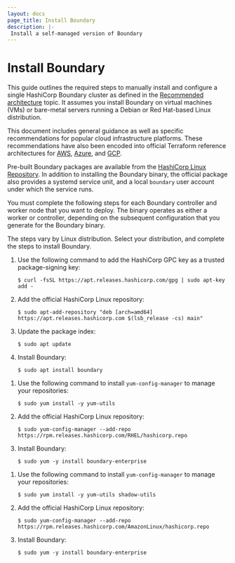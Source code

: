 ```yaml
---
layout: docs
page_title: Install Boundary
description: |-
 Install a self-managed version of Boundary
---
```


# Install Boundary

This guide outlines the required steps to manually install and configure a single HashiCorp Boundary cluster as defined in the [Recommended architecture](/boundary/docs/install-boundary/recommended-architecture) topic.
It assumes you install Boundary on virtual machines (VMs) or bare-metal servers running a Debian or Red Hat-based Linux distribution.

This document includes general guidance as well as specific recommendations for popular cloud infrastructure platforms.
These recommendations have also been encoded into official Terraform reference architectures for [AWS](https://github.com/hashicorp/boundary-reference-architecture/tree/main/deployment/aws), [Azure](https://github.com/hashicorp/boundary-reference-architecture/tree/main/deployment/azure), and [GCP](https://github.com/hashicorp/boundary-reference-architecture/tree/main/deployment/gcp).

Pre-built Boundary packages are available from the [HashiCorp Linux Repository](https://www.hashicorp.com/blog/announcing-the-hashicorp-linux-repository).
In addition to installing the Boundary binary, the official package also provides a systemd service unit, and a local `boundary` user account under which the service runs.

You must complete the following steps for each Boundary controller and worker node that you want to deploy.
The binary operates as either a worker or controller, depending on the subsequent configuration that you generate for the Boundary binary.

The steps vary by Linux distribution.
Select your distribution, and complete the steps to install Boundary.

<Tabs>
<Tab heading="Ubuntu/Debian">

1. Use the following command to add the HashiCorp GPC key as a trusted package-signing key:

    ```shell-session
    $ curl -fsSL https://apt.releases.hashicorp.com/gpg | sudo apt-key add -
    ```
1. Add the official HashiCorp Linux repository:

    ```shell-session
    $ sudo apt-add-repository "deb [arch=amd64] https://apt.releases.hashicorp.com $(lsb_release -cs) main"
    ```

1. Update the package index:

    ```shell-session
    $ sudo apt update
    ```

1. Install Boundary:

    ```shell-session
    $ sudo apt install boundary
    ```

</Tab>
<Tab heading="CentOS/RHEL">

1. Use the following command to install `yum-config-manager` to manage your repositories:

    ```shell-session
    $ sudo yum install -y yum-utils
    ```

2. Add the official HashiCorp Linux repository:

    ```shell-session
    $ sudo yum-config-manager --add-repo https://rpm.releases.hashicorp.com/RHEL/hashicorp.repo
    ```

3. Install Boundary:

    ```shell-session
    $ sudo yum -y install boundary-enterprise
    ```

</Tab>

<Tab heading="Amazon Linux">

1. Use the following command to install `yum-config-manager` to manage your repositories:

    ```shell-session
    $ sudo yum install -y yum-utils shadow-utils
    ```

2. Add the official HashiCorp Linux repository:

    ```shell-session
    $ sudo yum-config-manager --add-repo https://rpm.releases.hashicorp.com/AmazonLinux/hashicorp.repo
    ```

3. Install Boundary:

    ```shell-session
    $ sudo yum -y install boundary-enterprise
    ```

</Tab>
</Tabs>
